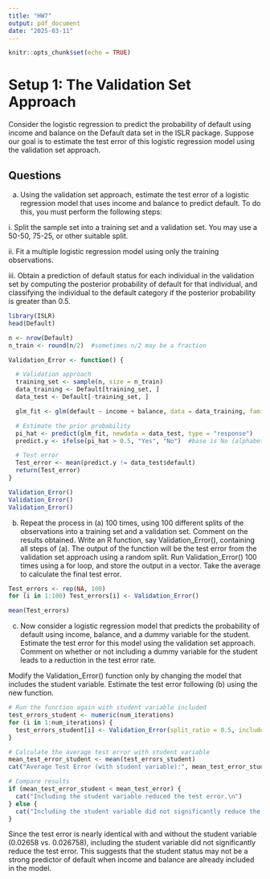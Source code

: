 ```yaml
---
title: "HW7"
output: pdf_document
date: "2025-03-11"
---
```


```r
knitr::opts_chunk$set(echo = TRUE)
```

# Setup 1: The Validation Set Approach
Consider the logistic regression to predict the probability of default using income and balance on the Default data set in the ISLR package. Suppose our goal is to estimate the test error of this logistic regression model using the validation set approach.

## Questions
a. Using the validation set approach, estimate the test error of a logistic regression model that uses income and balance to predict default. To do this, you must perform the following steps:

\quad i. Split the sample set into a training set and a validation set. You may use a 50-50, 75-25, or other suitable split.

\quad ii. Fit a multiple logistic regression model using only the training observations.

\quad  iii. Obtain a prediction of default status for each individual in the validation set by computing the posterior probability of default for that individual, and classifying the individual to the default category if the posterior probability is greater than 0.5.

```r
library(ISLR)
head(Default)

n <- nrow(Default)
n_train <- round(n/2)  #sometimes n/2 may be a fraction

Validation_Error <- function() {

  # Validation approach
  training_set <- sample(n, size = n_train)
  data_training <- Default[training_set, ]
  data_test <- Default[-training_set, ]

  glm_fit <- glm(default ~ income + balance, data = data_training, family = binomial)

  # Estimate the prior probability
  pi_hat <- predict(glm_fit, newdata = data_test, type = "response")
  predict.y <- ifelse(pi_hat > 0.5, "Yes", "No")  #base is No (alphabetic order)

  # Test error
  Test_error <- mean(predict.y != data_test$default)
  return(Test_error)
}
```

```r
Validation_Error()
Validation_Error()
Validation_Error()
```

b. Repeat the process in (a) 100 times, using 100 different splits of the observations into a training set and a validation set. Comment on the results obtained.\newline
\textbf{Note:} Write an R function, say Validation_Error(), containing all steps of (a). The output of the function will be the test error from the validation set approach using a random split. Run Validation_Error() 100 times using a for loop, and store the output in a vector. Take the average to calculate the final test error.
```r
Test_errors <- rep(NA, 100)
for (i in 1:100) Test_errors[i] <- Validation_Error()

mean(Test_errors)
```

c. Now consider a logistic regression model that predicts the probability of default using income, balance, and a dummy variable for the student. Estimate the test error for this model using the validation set approach. Comment on whether or not including a dummy variable for the student leads to a reduction in the test error rate.

\testbf{Note:} Modify the Validation_Error() function only by changing the model that includes the student variable. Estimate the test error following (b) using the new function.
```r
# Run the function again with student variable included
test_errors_student <- numeric(num_iterations)
for (i in 1:num_iterations) {
  test_errors_student[i] <- Validation_Error(split_ratio = 0.5, include_student = TRUE)
}

# Calculate the average test error with student variable
mean_test_error_student <- mean(test_errors_student)
cat("Average Test Error (with student variable):", mean_test_error_student, "\n")

# Compare results
if (mean_test_error_student < mean_test_error) {
  cat("Including the student variable reduced the test error.\n")
} else {
  cat("Including the student variable did not significantly reduce the test error.\n")
}
```

Since the test error is nearly identical with and without the student variable (0.02658 vs. 0.026758), including the student variable did not significantly reduce the test error. This suggests that the student status may not be a strong predictor of default when income and balance are already included in the model.

<!-- 2 a. -->
<!-- ```{r} -->
<!-- # Load necessary libraries -->
<!-- library(ISLR) -->
<!-- library(boot) -->

<!-- # Fit logistic regression model -->
<!-- glm_fit <- glm(default ~ income + balance, data = Default, family = binomial) -->

<!-- # Display summary to get standard errors -->
<!-- summary(glm_fit)$coefficients[, 2] -->
<!-- ``` -->

<!-- b. -->
<!-- ```{r} -->
<!-- boot.fn <- function(data, index) { -->
<!--   model <- glm(default ~ income + balance, data = data[index, ], family = binomial) -->
<!--   return(coef(model)) -->
<!-- } -->
<!-- ``` -->

<!-- c. -->
<!-- ```{r} -->
<!-- set.seed(1) -->
<!-- boot_results <- boot(Default, boot.fn, R = 1000) -->

<!-- # Display bootstrap standard errors -->
<!-- boot_results$t0  # Original estimates -->
<!-- apply(boot_results$t, 2, sd)  # Bootstrap standard errors -->
<!-- ``` -->

<!-- d. Since the results from glm() and bootstrap are nearly identical, there is no significant advantage to using bootstrap here. The standard errors provided by glm() are sufficient. -->

<!-- 3 a. -->
<!-- ```{r} -->
<!-- # Load necessary library -->
<!-- library(boot) -->

<!-- # Load the Abalone dataset -->
<!-- column_names <- c("Sex", "Length", "Diameter", "Height", "WholeWeight", "ShuckedWeight", -->
<!--                   "VisceraWeight", "ShellWeight", "Rings") -->

<!-- abalone <- read.csv("abalone.data", header = FALSE, col.names = column_names) -->

<!-- summary(abalone) -->
<!-- boxplot(abalone[, c("Length", "Diameter", "Height", "WholeWeight", -->
<!--                     "ShuckedWeight", "VisceraWeight", "ShellWeight")],  -->
<!--         main="Boxplot of Abalone Features") -->

<!-- # Remove outliers -->
<!-- abalone <- subset(abalone, Height > 0) -->
<!-- ``` -->

<!-- b. -->
<!-- ```{r} -->
<!-- abalone$Age <- abalone$Rings + 1.5 -->
<!-- abalone$Rings <- NULL  # Remove Rings column -->
<!-- ``` -->

<!-- c. -->
<!-- ```{r} -->
<!-- set.seed(123) -->

<!-- cv_error <- cv.glm(abalone, glm(Age ~ . -Sex, data = abalone), K = 10)$delta[1] -->
<!-- cat("10-Fold CV Error (Linear Model):", cv_error, "\n") -->
<!-- ``` -->

<!-- d. -->
<!-- ```{r} -->
<!-- abalone$Length2 <- abalone$Length^2 -->

<!-- cv_error_quad <- cv.glm(abalone, glm(Age ~ . -Sex, data = abalone), K = 10)$delta[1] -->
<!-- cat("10-Fold CV Error (Quadratic Model):", cv_error_quad, "\n") -->
<!-- ``` -->